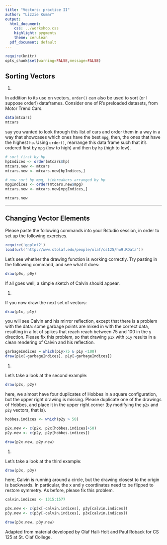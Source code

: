 ```yaml
---
title: "Vectors: practice II"
author: "Lizzie Kumar"
output:
  html_document:
    css: ../workshop.css
    highlight: pygments
    theme: cerulean
  pdf_document: default
---
```


```r
require(knitr)
opts_chunk$set(warning=FALSE,message=FALSE)
```


## Sorting Vectors

1.   

In addition to its use on vectors, `order()` can also be used to sort (or
I suppose order!) dataframes.  Consider one of R's preloaded datasets, from
Motor Trend Cars.

```r
data(mtcars)
mtcars
```

say you wanted to look through this list of cars and order them in a way in a way
that showcases which ones have the best `mpg`, then, the ones that have the 
highest `hp`.  Using `order()`, rearrange this data frame such that it's ordered
first by `mpg` (low to high) and then by `hp` (high to low).

```r
# sort first by hp
hpIndices <- order(mtcars$hp)
mtcars.new <- mtcars
mtcars.new <- mtcars.new[hpIndices,]

# now sort by mpg, tiebreakers arranged by hp
mpgIndices <- order(mtcars.new$mpg)
mtcars.new <- mtcars.new[mpgIndices,]

mtcars.new
```


* * *

## Changing Vector Elements

Please paste the following commands into your Rstudio session, in order to set up the following exercises.

```r
require('ggplot2')
load(url('http://www.stolaf.edu/people/olaf/cs125/hw9.RData'))
```

Let's see whether the drawing function is working correctly. Try pasting in the following command, and see what it does:

```r
draw(p0x, p0y)
```

If all goes well, a simple sketch of Calvin should appear.

1.   

If you now draw the next set of vectors:

```r
draw(p1x, p1y)
```

you will see Calvin and his mirror reflection, except that there is a problem with the data: some garbage points are mixed in with the correct data, resulting in a lot of spikes that reach reach between 75 and 100 in the y direction. Please fix this problem, so that drawing `p1x` with `p1y` results in a clean rendering of Calvin and his reflection.

```r
garbageIndices = which(p1y>75 & p1y <100)
draw(p1x[-garbageIndices], p1y[-garbageIndices])
```

1.   

Let's take a look at the second example:

```r
draw(p2x, p2y)
```

here, we almost have four duplicates of Hobbes in a square configuration, but the upper right drawing is missing. Please duplicate one of the drawings of Hobbes, and place it in the upper right corner (by modifying the `p2x` and `p2y` vectors, that is).

```r
hobbes.indices <- which(p2y > 50)

p2x.new <- c(p2x, p2x[hobbes.indices]+50)
p2y.new <- c(p2y, p2y[hobbes.indices])

draw(p2x.new, p2y.new)
```

1.   

Let's take a look at the third example:

```r
draw(p3x, p3y)
```

here, Calvin is running around a circle, but the drawing closest to the origin is backwards. In particular, the x and y coordinates need to be flipped to restore symmetry. As before, please fix this problem.


```r
calvin.indices <- 1315:1577

p3x.new <- c(p3x[-calvin.indices], p3y[calvin.indices])
p3y.new <- c(p3y[-calvin.indices], p3x[calvin.indices])

draw(p3x.new, p3y.new)
```


<div id="license">
Adapted from material developed by Olaf Hall-Holt and Paul Roback for CS 125 at St. Olaf College.
</div>